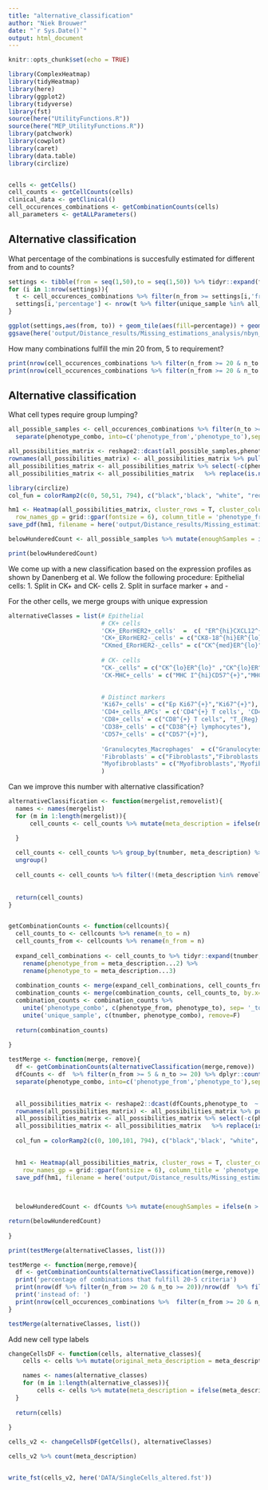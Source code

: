 ```yaml
---
title: "alternative_classification"
author: "Niek Brouwer"
date: "`r Sys.Date()`"
output: html_document
---
```


```r
knitr::opts_chunk$set(echo = TRUE)
```

```r
library(ComplexHeatmap)
library(tidyHeatmap)
library(here)
library(ggplot2)
library(tidyverse)
library(fst)
source(here("UtilityFunctions.R"))
source(here("MEP_UtilityFunctions.R"))
library(patchwork)
library(cowplot)
library(caret)
library(data.table)
library(circlize)


cells <- getCells()
cell_counts <- getCellCounts(cells)
clinical_data <- getClinical()
cell_occurences_combinations <- getCombinationCounts(cells)
all_parameters <- getALLParameters()


```

## Alternative classification
What percentage of the combinations is succesfully estimated for different from and to counts?

```r
settings <- tibble(from = seq(1,50),to = seq(1,50)) %>% tidyr::expand(from,to)
for (i in 1:nrow(settings)){
  t <- cell_occurences_combinations %>% filter(n_from >= settings[i,'from'][[1]] & n_to >= settings[i,'to'][[1]])
  settings[i,'percentage'] <- nrow(t %>% filter(unique_sample %in% all_parameters$unique_sample))/nrow(t)*100
}

ggplot(settings,aes(from, to)) + geom_tile(aes(fill=percentage)) + geom_text(aes(label=round(percentage)),size=1) +   scale_fill_gradientn(colours=c("white", "blue"), limits = c(95,100),name='succesful estimation %') + theme_bw()
ggsave(here('output/Distance_results/Missing_estimations_analysis/nbyn_practicalEstimations.pdf'))


```

How many combinations fulfill the min 20 from, 5 to requirement?
```r
print(nrow(cell_occurences_combinations %>% filter(n_from >= 20 & n_to >= 5)))
print(nrow(cell_occurences_combinations %>% filter(n_from >= 20 & n_to >= 5))/nrow(cell_occurences_combinations %>% filter(n_from > 0 & n_to > 0))*100)

```
## Alternative classification
What cell types require group lumping?

```r
all_possible_samples <- cell_occurences_combinations %>% filter(n_to >= 5 & n_from >= 20) %>% dplyr::count(phenotype_combo) %>%
  separate(phenotype_combo, into=c('phenotype_from','phenotype_to'),sep='_to_', remove = FALSE)

all_possibilities_matrix <- reshape2::dcast(all_possible_samples,phenotype_to  ~ phenotype_from, value.var = 'n')
rownames(all_possibilities_matrix) <- all_possibilities_matrix %>% pull(phenotype_to)
all_possibilities_matrix <- all_possibilities_matrix %>% select(-c(phenotype_to))
all_possibilities_matrix <- all_possibilities_matrix   %>% replace(is.na(.), 0)

library(circlize)
col_fun = colorRamp2(c(0, 50,51, 794), c("black",'black', "white", "red"))

hm1 <- Heatmap(all_possibilities_matrix, cluster_rows = T, cluster_columns = T, col=col_fun, column_names_gp = grid::gpar(fontsize = 6),
  row_names_gp = grid::gpar(fontsize = 6), column_title = 'phenotype_from', row_title = 'phenotype_to')
save_pdf(hm1, filename = here('output/Distance_results/Missing_estimations_analysis/fivetwenty_theoreticalEstimations_HM.pdf'),width=7, height=6)

belowHunderedCount <- all_possible_samples %>% mutate(enoughSamples = ifelse(n > 50, T, F)) %>% group_by(phenotype_from) %>% count(enoughSamples) %>% filter(enoughSamples == FALSE) %>% filter(n > round(length(unique(all_possible_samples$phenotype_from))/2)) %>% pull(phenotype_from)

print(belowHunderedCount)
```
We come up with a new classification based on the expression profiles as shown by Danenberg et al.
We follow the following procedure:
Epithelial cells:
1. Split in CK+ and CK- cells
2. Split in surface marker + and -

For the other cells, we merge groups with unique expression  

```r
alternativeClasses = list(# Epithelial
                          # CK+ cells
                          'CK+_ERorHER2+_cells'  =  c( "ER^{hi}CXCL12^{+}" , "CK8-18^{+} ER^{hi}","HER2^{+}"),
                          'CK+_ERorHER2-_cells' = c("CK8-18^{hi}ER^{lo}","CK^{+} CXCL12^{+}","CK8-18^{hi}CXCL12^{hi}","Basal", "CD15^{+}","Ep CD57^{+}"), 
                          "CKmed_ERorHER2-_cells" = c("CK^{med}ER^{lo}"),
                          
                          # CK- cells
                          "CK-_cells" = c("CK^{lo}ER^{lo}" ,"CK^{lo}ER^{med}" ),
                          'CK-MHC+_cells' = c("MHC I^{hi}CD57^{+}","MHC I & II^{hi}","MHC^{hi}CD15^{+}"),

                    
                          # Distinct markers
                          'Ki67+_cells' = c("Ep Ki67^{+}","Ki67^{+}"),
                          'CD4+_cells_APCs' = c('CD4^{+} T cells', 'CD4^{+} T cells & APCs'),
                          'CD8+_cells' = c("CD8^{+} T cells", "T_{Reg} & T_{Ex}"),
                          'CD38+_cells' = c("CD38^{+} lymphocytes"),
                          'CD57+_cells' = c("CD57^{+}"),
                          
                          'Granulocytes_Macrophages'  = c("Granulocytes", "Macrophages & granulocytes", "Macrophages"),
                          'Fibroblasts' = c("Fibroblasts","Fibroblasts FSP1^{+}"),
                          "Myofibroblasts" = c("Myofibroblasts",'Myofibroblasts PDPN^{+}')
                          )

```


Can we improve this number with alternative classification?
```r
alternativeClassification <- function(mergelist,removelist){
  names <- names(mergelist)
  for (m in 1:length(mergelist)){
      cell_counts <- cell_counts %>% mutate(meta_description = ifelse(meta_description %in% mergelist[[m]], names[[m]], meta_description))

  }
  
  cell_counts <- cell_counts %>% group_by(tnumber, meta_description) %>% dplyr::summarise(n = sum(n))  %>% 
  ungroup()
  
  cell_counts <- cell_counts %>% filter(!(meta_description %in% removelist))
  
  
  return(cell_counts)
} 


getCombinationCounts <- function(cellcounts){
  cell_counts_to <- cellcounts %>% rename(n_to = n)
  cell_counts_from <- cellcounts %>% rename(n_from = n)
  
  expand_cell_combinations <- cell_counts_to %>% tidyr::expand(tnumber, meta_description, meta_description) %>% 
    rename(phenotype_from = meta_description...2) %>% 
    rename(phenotype_to = meta_description...3)
  
  combination_counts <- merge(expand_cell_combinations, cell_counts_from, by.x=c('tnumber', 'phenotype_from'), by.y=c('tnumber', 'meta_description'))
  combination_counts <- merge(combination_counts, cell_counts_to, by.x= c('tnumber', 'phenotype_to'), by.y=c('tnumber', 'meta_description'))
  combination_counts <- combination_counts %>%
    unite('phenotype_combo', c(phenotype_from, phenotype_to), sep= '_to_', remove=F) %>%
    unite('unique_sample', c(tnumber, phenotype_combo), remove=F)
  
  return(combination_counts)
  
}

testMerge <- function(merge, remove){
  df <- getCombinationCounts(alternativeClassification(merge,remove))
  dfCounts <- df  %>% filter(n_from >= 5 & n_to >= 20) %>% dplyr::count(phenotype_combo) %>%
  separate(phenotype_combo, into=c('phenotype_from','phenotype_to'),sep='_to_', remove = FALSE)
  

  all_possibilities_matrix <- reshape2::dcast(dfCounts,phenotype_to  ~ phenotype_from, value.var = 'n')
  rownames(all_possibilities_matrix) <- all_possibilities_matrix %>% pull(phenotype_to)
  all_possibilities_matrix <- all_possibilities_matrix %>% select(-c(phenotype_to))
  all_possibilities_matrix <- all_possibilities_matrix   %>% replace(is.na(.), 0)
  
  col_fun = colorRamp2(c(0, 100,101, 794), c("black",'black', "white", "red"))
  

  hm1 <- Heatmap(all_possibilities_matrix, cluster_rows = T, cluster_columns = T, col=col_fun, column_names_gp = grid::gpar(fontsize = 6),
    row_names_gp = grid::gpar(fontsize = 6), column_title = 'phenotype_from', row_title = 'phenotype_to')
  save_pdf(hm1, filename = here('output/Distance_results/Missing_estimations_analysis/ImprovedsignificantSampleCountHM.pdf'),width=7, height=6)
  

  
  belowHunderedCount <- dfCounts %>% mutate(enoughSamples = ifelse(n > 100, T, F)) %>% group_by(phenotype_from) %>% count(enoughSamples) %>% filter(enoughSamples == F) %>% filter(n > round(length(unique(dfCounts$phenotype_from))/2)) %>% pull(phenotype_from)

return(belowHunderedCount)
  
}

print(testMerge(alternativeClasses, list()))


```
```r

testMerge <- function(merge,remove){
  df <- getCombinationCounts(alternativeClassification(merge,remove))
  print('percentage of combinations that fulfill 20-5 criteria')
  print(nrow(df %>% filter(n_from >= 20 & n_to >= 20))/nrow(df  %>% filter(n_from > 0 & n_to > 0))*100)
  print('instead of: ')
  print(nrow(cell_occurences_combinations %>%  filter(n_from >= 20 & n_to >= 20))/nrow(cell_occurences_combinations %>% filter(n_from > 0 & n_to > 0))*100)
}

testMerge(alternativeClasses, list())

```
Add new cell type labels

```r
changeCellsDF <- function(cells, alternative_classes){
    cells <- cells %>% mutate(original_meta_description = meta_description)

    names <- names(alternative_classes)
    for (m in 1:length(alternative_classes)){
        cells <- cells %>% mutate(meta_description = ifelse(meta_description %in% alternative_classes[[m]], names[[m]], meta_description))
  }
    
  return(cells)
  
}

cells_v2 <- changeCellsDF(getCells(), alternativeClasses)

cells_v2 %>% count(meta_description)


write_fst(cells_v2, here('DATA/SingleCells_altered.fst'))
```
```r


```


